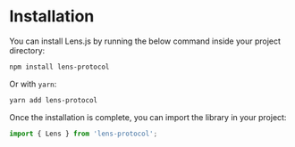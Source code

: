 
# Installation

You can install Lens.js by running the below command inside your project directory:

```sh
npm install lens-protocol
```

Or with `yarn`:

```sh
yarn add lens-protocol
```

Once the installation is complete, you can import the library in your project:

```js
import { Lens } from 'lens-protocol';
```
